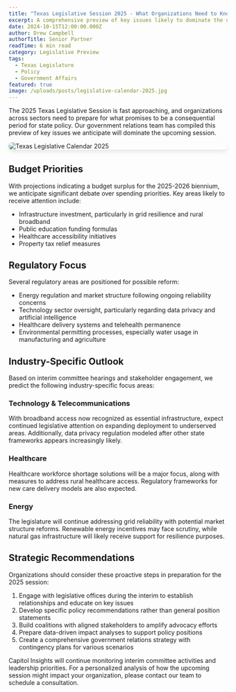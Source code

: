 ```yaml
---
title: "Texas Legislative Session 2025 - What Organizations Need to Know"
excerpt: A comprehensive preview of key issues likely to dominate the upcoming legislative session and how they may impact various sectors.
date: 2024-10-15T12:00:00.000Z
author: Drew Campbell
authorTitle: Senior Partner
readTime: 6 min read
category: Legislative Preview
tags:
  - Texas Legislature
  - Policy
  - Government Affairs
featured: true
image: /uploads/posts/legislative-calendar-2025.jpg
---
```


The 2025 Texas Legislative Session is fast approaching, and organizations across sectors need to prepare for what promises to be a consequential period for state policy. Our government relations team has compiled this preview of key issues we anticipate will dominate the upcoming session.

<img src="https://res.cloudinary.com/dwnmuolg8/image/upload/v1743474667/Texas_Legislative_calendar_2025_bzclj7.png" alt="Texas Legislative Calendar 2025" style="max-width: 100%; height: auto; display: block; margin: 0 auto 2rem auto; border-radius: 8px; box-shadow: 0 4px 8px rgba(0,0,0,0.1);" />

## Budget Priorities

With projections indicating a budget surplus for the 2025-2026 biennium, we anticipate significant debate over spending priorities. Key areas likely to receive attention include:

- Infrastructure investment, particularly in grid resilience and rural broadband
- Public education funding formulas
- Healthcare accessibility initiatives
- Property tax relief measures

## Regulatory Focus

Several regulatory areas are positioned for possible reform:

- Energy regulation and market structure following ongoing reliability concerns
- Technology sector oversight, particularly regarding data privacy and artificial intelligence
- Healthcare delivery systems and telehealth permanence
- Environmental permitting processes, especially water usage in manufacturing and agriculture

## Industry-Specific Outlook

Based on interim committee hearings and stakeholder engagement, we predict the following industry-specific focus areas:

### Technology & Telecommunications

With broadband access now recognized as essential infrastructure, expect continued legislative attention on expanding deployment to underserved areas. Additionally, data privacy regulation modeled after other state frameworks appears increasingly likely.

### Healthcare

Healthcare workforce shortage solutions will be a major focus, along with measures to address rural healthcare access. Regulatory frameworks for new care delivery models are also expected.

### Energy

The legislature will continue addressing grid reliability with potential market structure reforms. Renewable energy incentives may face scrutiny, while natural gas infrastructure will likely receive support for resilience purposes.

## Strategic Recommendations

Organizations should consider these proactive steps in preparation for the 2025 session:

1. Engage with legislative offices during the interim to establish relationships and educate on key issues
2. Develop specific policy recommendations rather than general position statements
3. Build coalitions with aligned stakeholders to amplify advocacy efforts
4. Prepare data-driven impact analyses to support policy positions
5. Create a comprehensive government relations strategy with contingency plans for various scenarios

Capitol Insights will continue monitoring interim committee activities and leadership priorities. For a personalized analysis of how the upcoming session might impact your organization, please contact our team to schedule a consultation.
